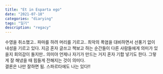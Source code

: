 ```yaml
---
title: "Et in Esparta ego"
date: "2021-07-18"
categories: "diarying"
tags: "일기"
description: "regacy"
---
```


수영을 취소했고.. 파마를 하려 머리를 기르고.. 최악의 폭염을 대비하면서 선풍기 없이 내성을 기르고 있다. 지금 혼자 글쓰고 책보고 하는 순간들이 다른 사람들에게 의미가 있을지 회의감이 돌지만.. 의미야 언제나 자기가 만드는 거지 혼자 기합 넣기도 한다. 그렇게 잘 해냈을 때 힘들게 전해지는 것이 의미다.    
결론은 나만 잘하면 됨. 스파르타에도 나는 있다!!